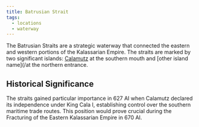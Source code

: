```yaml
---
title: Batrusian Strait
tags:
  - locations
  - waterway
---
```


The Batrusian Straits are a strategic waterway that connected the eastern and
western portions of the Kalassarian Empire. The straits are marked by two
significant islands: [Calamutz](/locations/calamutz) at the southern mouth and \[other
island name](/at the northern entrance.

## Historical Significance

The straits gained particular importance in 627 AI when Calamutz declared its
independence under King Cala I, establishing control over the southern maritime
trade routes. This position would prove crucial during the Fracturing of the
Eastern Kalassarian Empire in 670 AI.

<Stub />
